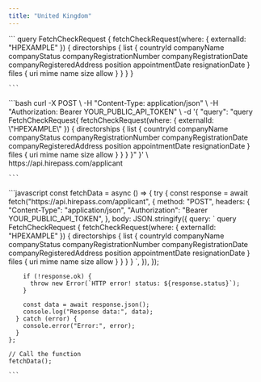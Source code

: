 ```yaml
---
title: "United Kingdom"
---
```


<Tabs>
  <Tab title="GraphQL">
    ```
   query FetchCheckRequest {
                fetchCheckRequest(where: { externalId: "HPEXAMPLE" }) {
                  directorships {
                    list {
                      countryId
                      companyName
                      companyStatus
                      companyRegistrationNumber
                      companyRegistrationDate
                      companyRegisteredAddress
                      position
                      appointmentDate
                      resignationDate
                    }
                    files {
                      uri
                      mime
                      name
                      size
                      allow
                    }
                  }
                }
              }
    
    ```
  </Tab>
  <Tab title="cURL">
    ```bash
    curl -X POST \
         -H "Content-Type: application/json" \
         -H "Authorization: Bearer YOUR_PUBLIC_API_TOKEN" \
         -d '{
           "query": "query FetchCheckRequest{ 
             fetchCheckRequest(where: { externalId: \"HPEXAMPLE\" }) { 
               directorships { 
                 list { 
                   countryId 
                   companyName 
                   companyStatus 
                   companyRegistrationNumber 
                   companyRegistrationDate 
                   companyRegisteredAddress 
                   position 
                   appointmentDate 
                   resignationDate 
                 } 
                 files { 
                   uri 
                   mime 
                   name 
                   size 
                   allow 
                 } 
               } 
             } 
           }"
         }' \
         https://api.hirepass.com/applicant
    
    ```
  </Tab>
  <Tab title="Javascript">
    ```javascript
    const fetchData = async () => {
      try {
        const response = await fetch("https://api.hirepass.com/applicant", {
          method: "POST",
          headers: {
            "Content-Type": "application/json",
            "Authorization": "Bearer YOUR_PUBLIC_API_TOKEN",
          },
          body: JSON.stringify({
            query: `
              query FetchCheckRequest {
                fetchCheckRequest(where: { externalId: "HPEXAMPLE" }) {
                  directorships {
                    list {
                      countryId
                      companyName
                      companyStatus
                      companyRegistrationNumber
                      companyRegistrationDate
                      companyRegisteredAddress
                      position
                      appointmentDate
                      resignationDate
                    }
                    files {
                      uri
                      mime
                      name
                      size
                      allow
                    }
                  }
                }
              }
            `,
          }),
        });
    
        if (!response.ok) {
          throw new Error(`HTTP error! status: ${response.status}`);
        }
    
        const data = await response.json();
        console.log("Response data:", data);
      } catch (error) {
        console.error("Error:", error);
      }
    };
    
    // Call the function
    fetchData();
    
    ```
  </Tab>
</Tabs>